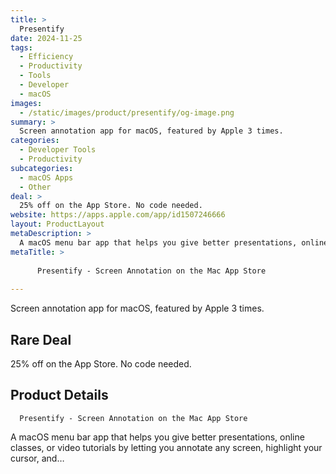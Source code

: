 ```yaml
---
title: >
  Presentify
date: 2024-11-25
tags:
  - Efficiency
  - Productivity
  - Tools
  - Developer
  - macOS
images:
  - /static/images/product/presentify/og-image.png
summary: >
  Screen annotation app for macOS, featured by Apple 3 times.
categories:
  - Developer Tools
  - Productivity
subcategories:
  - macOS Apps
  - Other
deal: >
  25% off on the App Store. No code needed.
website: https://apps.apple.com/app/id1507246666
layout: ProductLayout
metaDescription: >
  A macOS menu bar app that helps you give better presentations, online classes, or video tutorials by letting you annotate any screen, highlight your cursor, and…
metaTitle: >
  
      ‎Presentify - Screen Annotation on the Mac App Store
    
---
```

Screen annotation app for macOS, featured by Apple 3 times.

## Rare Deal

25% off on the App Store. No code needed.

## Product Details

      ‎Presentify - Screen Annotation on the Mac App Store
    

A macOS menu bar app that helps you give better presentations, online classes, or video tutorials by letting you annotate any screen, highlight your cursor, and…
